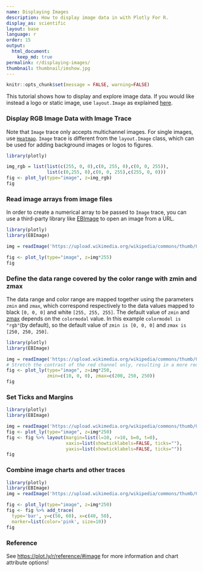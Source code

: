 ```yaml
---
name: Displaying Images
description: How to display image data in with Plotly For R.
display_as: scientific
layout: base
language: r
order: 15
output:
  html_document:
    keep_md: true
permalink: r/displaying-images/
thumbnail: thumbnail/imshow.jpg
---
```


```r
knitr::opts_chunk$set(message = FALSE, warning=FALSE)
```
This tutorial shows how to display and explore image data. If you would like instead a logo or static image, use `layout.Image` as explained [here](https://plot.ly/r/logos/).

### Display RGB Image Data with Image Trace

Note that `Image` trace only accepts multichannel images. For single images, use [`Heatmap`](https://plot.ly/r/heatmaps/). `Image` trace is different from the `layout.Image` class, which can be used for adding background images or logos to figures.
```r
library(plotly)

img_rgb = list(list(c(255, 0, 0),c(0, 255, 0),c(0, 0, 255)),
               list(c(0,255, 0),c(0, 0, 255),c(255, 0, 0)))
fig <- plot_ly(type="image", z=img_rgb)
fig
```
### Read image arrays from image files

In order to create a numerical array to be passed to `Image` trace, you can use a third-party library like [EBImage](https://www.rdocumentation.org/packages/EBImage/versions/4.14.2) to open an image from a URL.

```r
library(plotly)
library(EBImage)

img = readImage('https://upload.wikimedia.org/wikipedia/commons/thumb/0/00/Crab_Nebula.jpg/240px-Crab_Nebula.jpg')

fig <- plot_ly(type="image", z=img*255) 
fig
```
### Define the data range covered by the color range with zmin and zmax

The data range and color range are mapped together using the parameters `zmin` and `zmax`, which correspond respectively to the data values mapped to black `[0, 0, 0]` and white `[255, 255, 255]`.
The default value of `zmin` and [zmax](https://plot.ly/r/reference/#image-zmax) depends on the `colormodal` value. In this example `colormodel is "rgb"`(by default), so the default value of `zmin is [0, 0, 0]` and `zmax is [250, 250, 250]`.

```r
library(plotly)
library(EBImage)

img = readImage('https://upload.wikimedia.org/wikipedia/commons/thumb/0/00/Crab_Nebula.jpg/240px-Crab_Nebula.jpg')
# Stretch the contrast of the red channel only, resulting in a more red image
fig <- plot_ly(type="image", z=img*250, 
               zmin=c(10, 0, 0), zmax=c(200, 250, 250))
fig
```
### Set Ticks and Margins 

```r
library(plotly)
library(EBImage)

img = readImage('https://upload.wikimedia.org/wikipedia/commons/thumb/0/00/Crab_Nebula.jpg/240px-Crab_Nebula.jpg')
fig <- plot_ly(type="image", z=img*250)
fig <- fig %>% layout(margin=list(l=10, r=10, b=0, t=0),
                      xaxis=list(showticklabels=FALSE, ticks=""),
                      yaxis=list(showticklabels=FALSE, ticks=""))
fig
```

### Combine image charts and other traces

```r
library(plotly)
library(EBImage)
img = readImage('https://upload.wikimedia.org/wikipedia/commons/thumb/0/00/Crab_Nebula.jpg/240px-Crab_Nebula.jpg')

fig <- plot_ly(type="image", z=img*250)
fig <- fig %>% add_trace(
  type='bar', y=c(50, 60), x=c(40, 50), 
  marker=list(color='pink', size=10))
fig
```
### Reference
See [https://plot.ly/r/reference/#image](https://plot.ly/r/reference/#area) for more information and chart attribute options!
